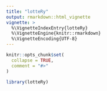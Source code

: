 ```yaml
---
title: "lotteRy"
output: rmarkdown::html_vignette
vignette: >
  %\VignetteIndexEntry{lotteRy}
  %\VignetteEngine{knitr::rmarkdown}
  %\VignetteEncoding{UTF-8}
---
```


```r
knitr::opts_chunk$set(
  collapse = TRUE,
  comment = "#>"
)
```

```r
library(lotteRy)
```
